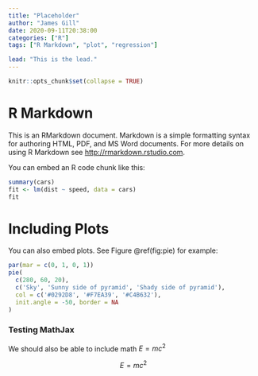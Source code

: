 ---
title: "Placeholder"
author: "James Gill"
date: 2020-09-11T20:38:00
categories: ["R"]
tags: ["R Markdown", "plot", "regression"]

lead: "This is the lead."
---

```{r setup, include=FALSE}
knitr::opts_chunk$set(collapse = TRUE)
```

# R Markdown

This is an RMarkdown document. Markdown is a simple formatting syntax for authoring HTML, PDF, and MS Word documents. For more details on using R Markdown see <http://rmarkdown.rstudio.com>.

You can embed an R code chunk like this:

```{r cars}
summary(cars)
fit <- lm(dist ~ speed, data = cars)
fit
```

# Including Plots

You can also embed plots. See Figure \@ref(fig:pie) for example:

```{r pie, fig.cap='A fancy pie chart.', tidy=FALSE}
par(mar = c(0, 1, 0, 1))
pie(
  c(280, 60, 20),
  c('Sky', 'Sunny side of pyramid', 'Shady side of pyramid'),
  col = c('#0292D8', '#F7EA39', '#C4B632'),
  init.angle = -50, border = NA
)
```

### Testing MathJax

We should also be able to include math $E = mc^2$

$$E = mc^2$$
